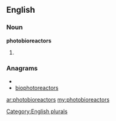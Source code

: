 ==English==

===Noun===
'''photobioreactors'''

# {{plural of|[[photobioreactor]]}}

===Anagrams===
* {{alphagram|abcehiooooprrstt}}
* [[biophotoreactors#English|biophotoreactors]]

[[Category:English plurals]]

[[ar:photobioreactors]]
[[my:photobioreactors]]